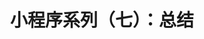 ---
title: 小程序系列（七）：总结
description: 小程序系列（七）：总结
pubDate: '2024-8-27 07:00:00'
heroImage: '/封面图/战争中的鹿.jpeg'
---